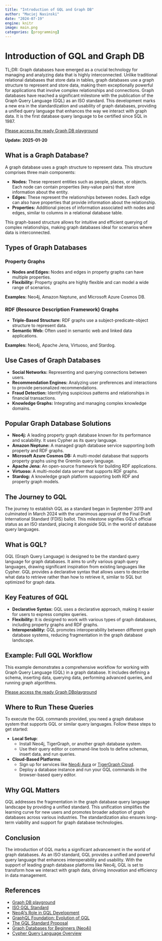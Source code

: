 ```yaml
---
title: "Introduction of GQL and Graph DB"
author: "Maciej Nasinski"
date: "2024-07-19"
engine: knitr
image: main.png
categories: [programming]
---
```


# Introduction of GQL and Graph DB

TL;DR: Graph databases have emerged as a crucial technology for managing and analyzing data that is highly interconnected. Unlike traditional relational databases that store data in tables, graph databases use a graph structure to represent and store data, making them exceptionally powerful for applications that involve complex relationships and connections. Graph databases have reached a significant milestone with the publication of the Graph Query Language (GQL) as an ISO standard. This development marks a new era in the standardization and usability of graph databases, providing a unified query language that enhances the way we interact with graph data. It is the first database query language to be certified since SQL in 1987.

[Please access the ready Graph DB playground](https://github.com/Polkas/graphdb-playground)

**Update: 2025-01-20**

## What is a Graph Database?

A graph database uses a graph structure to represent data. This structure comprises three main components:

- **Nodes:** These represent entities such as people, places, or objects. Each node can contain properties (key-value pairs) that store information about the entity.
- **Edges:** These represent the relationships between nodes. Each edge can also have properties that provide information about the relationship.
- **Properties:** Additional pieces of information associated with nodes and edges, similar to columns in a relational database table.

This graph-based structure allows for intuitive and efficient querying of complex relationships, making graph databases ideal for scenarios where data is interconnected.

## Types of Graph Databases

### Property Graphs

- **Nodes and Edges:** Nodes and edges in property graphs can have multiple properties.
- **Flexibility:** Property graphs are highly flexible and can model a wide range of scenarios.

**Examples:** Neo4j, Amazon Neptune, and Microsoft Azure Cosmos DB.

### RDF (Resource Description Framework) Graphs

- **Triple-Based Structure:** RDF graphs use a subject-predicate-object structure to represent data.
- **Semantic Web:** Often used in semantic web and linked data applications.

**Examples:** Neo4j, Apache Jena, Virtuoso, and Stardog.

## Use Cases of Graph Databases

- **Social Networks:** Representing and querying connections between users.
- **Recommendation Engines:** Analyzing user preferences and interactions to provide personalized recommendations.
- **Fraud Detection:** Identifying suspicious patterns and relationships in financial transactions.
- **Knowledge Graphs:** Integrating and managing complex knowledge domains.

## Popular Graph Database Solutions

- **Neo4j:** A leading property graph database known for its performance and scalability. It uses Cypher as its query language.
- **Amazon Neptune:** A managed graph database service supporting both property and RDF graphs.
- **Microsoft Azure Cosmos DB:** A multi-model database that supports property graphs using the Gremlin query language.
- **Apache Jena:** An open-source framework for building RDF applications.
- **Virtuoso:** A multi-model data server that supports RDF graphs.
- **Stardog:** A knowledge graph platform supporting both RDF and property graph models.

## The Journey to GQL

The journey to establish GQL as a standard began in September 2019 and culminated in March 2024 with the unanimous approval of the Final Draft International Standard (FDIS) ballot. This milestone signifies GQL's official status as an ISO standard, placing it alongside SQL in the world of database query languages.

## What is GQL?

GQL (Graph Query Language) is designed to be the standard query language for graph databases. It aims to unify various graph query languages, drawing significant inspiration from existing languages like Cypher. GQL provides a declarative syntax that allows users to describe what data to retrieve rather than how to retrieve it, similar to SQL but optimized for graph data.

## Key Features of GQL

- **Declarative Syntax:** GQL uses a declarative approach, making it easier for users to express complex queries.
- **Flexibility:** It is designed to work with various types of graph databases, including property graphs and RDF graphs.
- **Interoperability:** GQL promotes interoperability between different graph database systems, reducing fragmentation in the graph database landscape.


## Example: Full GQL Workflow

This example demonstrates a comprehensive workflow for working with Graph Query Language (GQL) in a graph database. It includes defining a schema, inserting data, querying data, performing advanced queries, and running graph algorithms. 

[Please access the ready Graph DBplayground](https://github.com/Polkas/graphdb-playground)

## Where to Run These Queries

To execute the GQL commands provided, you need a graph database system that supports GQL or similar query languages. Follow these steps to get started:

- **Local Setup**:
   - Install Neo4j, TigerGraph, or another graph database system.
   - Use their query editor or command-line tools to define schemas, insert data, and run queries.

- **Cloud-Based Platforms**:
   - Sign up for services like [Neo4j Aura](https://neo4j.com/cloud/aura/) or [TigerGraph Cloud](https://www.tigergraph.com/cloud/).
   - Deploy a database instance and run your GQL commands in the browser-based query editor.


## Why GQL Matters

GQL addresses the fragmentation in the graph database query language landscape by providing a unified standard. This unification simplifies the learning curve for new users and promotes broader adoption of graph databases across various industries. The standardization also ensures long-term viability and support for graph database technologies.

## Conclusion

The introduction of GQL marks a significant advancement in the world of graph databases. As an ISO standard, GQL provides a unified and powerful query language that enhances interoperability and usability. With the support of leading graph database platforms like Neo4j, GQL is set to transform how we interact with graph data, driving innovation and efficiency in data management.

## References

- [Graph DB playground](https://github.com/Polkas/graphdb-playground)
- [ISO GQL Standard](https://www.iso.org/standard/76120.html)
- [Neo4j's Role in GQL Development](https://neo4j.com/developer/gql/)
- [GraphQL Foundation: Evolution of GQL](https://www.graphql.org)
- [The GQL Standard Proposal](https://arxiv.org/abs/2009.03000)
- [Graph Databases for Beginners (Neo4j)](https://neo4j.com/graph-databases-for-beginners/)
- [Cypher Query Language Overview](https://opencypher.org/)
